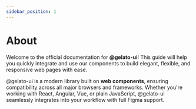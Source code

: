 ```yaml
---
sidebar_position: 1
---
```


# About

Welcome to the official documentation for **@gelato-ui**! This guide will help you quickly integrate and use our components to build elegant, flexible, and responsive web pages with ease.

@gelato-ui is a modern library built on **web components**, ensuring compatibility across all major browsers and frameworks. Whether you're working with React, Angular, Vue, or plain JavaScript, @gelato-ui seamlessly integrates into your workflow with full Figma support.
